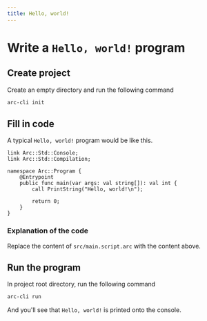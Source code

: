 ```yaml
---
title: Hello, world!
---
```


# Write a `Hello, world!` program

## Create project

Create an empty directory and run the following command

```bash
arc-cli init
```

## Fill in code

A typical `Hello, world!` program would be like this.

```
link Arc::Std::Console;
link Arc::Std::Compilation;

namespace Arc::Program {
    @Entrypoint
    public func main(var args: val string[]): val int {
        call PrintString("Hello, world!\n");

        return 0;
    }
}
```

### Explanation of the code

Replace the content of `src/main.script.arc` with the content above.

## Run the program

In project root directory, run the following command

```bash
arc-cli run
```

And you'll see that `Hello, world!` is printed onto the console.

